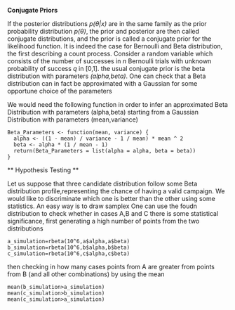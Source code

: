 **Conjugate Priors**

If the posterior distributions *p(θ|x)* are in the same family as the prior probability distribution *p(θ)*, the prior and 
posterior are then called conjugate distributions, and the prior is called a conjugate prior for the likelihood function. 
It is indeed the case for Bernoulli and Beta distribution, the first describing a count process. Consider a random variable 
which consists of the number of successes in *n* Bernoulli trials with unknown probability of success *q* in [0,1].  the usual conjugate prior is the beta distribution with parameters *(alpha,beta)*.
One can check that a Beta distribution can in fact be approximated with a Gaussian for some opportune choice of the parameters

We would need the following function in order to infer an approximated Beta Distribution with parameters (alpha,beta) starting from a Gaussian Distribution with parameters (mean,variance) 

```
Beta_Parameters <- function(mean, variance) {
  alpha <- ((1 - mean) / variance - 1 / mean) * mean ^ 2
  beta <- alpha * (1 / mean - 1)
  return(Beta_Parameters = list(alpha = alpha, beta = beta))
}
```

** Hypothesis Testing **

Let us suppose that three candidate distribution follow some Beta distribution profile,representing the chance of having a valid campaign. We would like to discriminate which one is better than the other using some statistics. An easy way is to draw samplex 
One can use the foudn distribution to check whether in cases A,B and C there is some statistical significance, first generating a high number of points from the two distributions
```
a_simulation=rbeta(10^6,a$alpha,a$beta)
b_simulation=rbeta(10^6,b$alpha,b$beta)
c_simulation=rbeta(10^6,c$alpha,c$beta)
```
then checking in how many cases points from A are greater from points from B (and all other combinations) by using the mean
```
mean(b_simulation>a_simulation)
mean(c_simulation>b_simulation)
mean(c_simulation>a_simulation)
```
